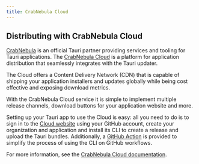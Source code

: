 ```yaml
---
title: CrabNebula Cloud
---
```


## Distributing with CrabNebula Cloud

[CrabNebula](https://crabnebula.dev) is an official Tauri partner providing services and tooling for Tauri applications.
The [CrabNebula Cloud](https://crabnebula.dev/cloud/) is a platform for application distribution that seamlessly integrates with the Tauri updater.

The Cloud offers a Content Delivery Network (CDN) that is capable of shipping your application installers and updates globally while being cost effective and exposing download metrics.

With the CrabNebula Cloud service it is simple to implement multiple release channels, download buttons for your application website and more.

Setting up your Tauri app to use the Cloud is easy: all you need to do is to sign in to the [Cloud website] using your GitHub account, create your organization and application and install its CLI to create a release and upload the Tauri bundles. Additionally, a [GitHub Action] is provided to simplify the process of using the CLI on GitHub workflows.

For more information, see the [CrabNebula Cloud documentation].

[GitHub Action]: https://github.com/crabnebula-dev/cloud-release/
[Cloud website]: https://web.crabnebula.cloud/
[CrabNebula Cloud documentation]: https://docs.crabnebula.dev/cloud/
